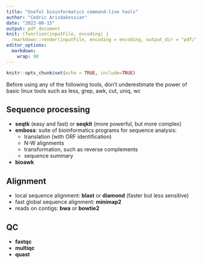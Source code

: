 ```yaml
---
title: "Useful bioinformatics command-line tools"
author: "Cedric Arisdakessian"
date: "2022-08-15"
output: pdf_document
knit: (function(inputFile, encoding) {
  rmarkdown::render(inputFile, encoding = encoding, output_dir = "pdf/") })
editor_options: 
  markdown: 
    wrap: 90
---
```


```r
knitr::opts_chunk$set(echo = TRUE, include=TRUE)
```

Before using any of the following tools, don't underestimate the power of basic linux
tools such as less, grep, awk, cut, uniq, wc

## Sequence processing

-   **seqtk** (easy and fast) or **seqkit** (more powerful, but more complex)
-   **emboss**: suite of bioinformatics programs for sequence analysis:
    -   translation (with ORF identification)
    -   N-W alignments
    -   transformation, such as reverse complements
    -   sequence summary
-   **bioawk**

## Alignment

-   local sequence alignment: **blast** or **diamond** (faster but less sensitive)
-   fast global sequence alignment: **minimap2**
-   reads on contigs: **bwa** or **bowtie2**

## QC

-   **fastqc**
-   **multiqc**
-   **quast**
